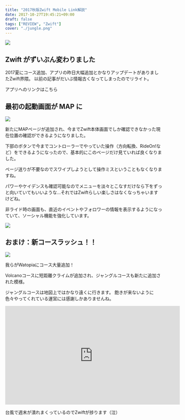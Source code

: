 ---
title: "2017秋版Zwift Mobile Link解説"
date: 2017-10-27T19:45:21+09:00
draft: false
tags: ["REVIEW", "Zwift"]
cover: "./jungle.png"
---

![ ](./jungle.png)

## Zwift がずいぶん変わりました

2017夏にコース追加、アプリの昨日大幅追加とかなりアップデートがありましたZwift界隈。
以前の記事がだいぶ情報古くなってしまったのでリライト。

アプリへのリンクはこちら

<LinkCard url="https://itunes.apple.com/jp/app/zwift-mobile-link/id934083691" />

<LinkCard url="https://play.google.com/store/apps/details?id=com.zwift.android.prod" />

## 最初の起動画面が MAP に

![ ](./Screenshot_20171028-222532.png)

新たにMAPページが追加され、今までZwift本体画面でしか確認できなかった現在位置の確認ができるようになりました。

下部のボタンで今までコントローラーでやっていた操作（方向転換、RideOn!など）をできるようになったので、基本的にこのページだけ見ていれば良くなりました。

ページ送りが不要なのでスワイプしようとして操作ミスということもなくなりますね。

パワーやケイデンスも確認可能なのでメニューを淡々とこなすだけなら下をずっと向いていてもいいような…それではZwiftらしい楽しさはなくなっちゃいますけどね。

非ライド時の画面も、直近のイベントやフォロワーの情報を表示するようになっていて、ソーシャル機能を強化しています。

![ ](./Screenshot_20171028-222405.png)

## おまけ：新コースラッシュ！！

![ ](./jungle.png)

我らがWatopiaにコース大量追加！

Volcanoコースに短距離クライムが追加され、ジャングルコースも新たに追加された模様。

ジャングルコースは地図上ではかなり遠くに行きます。
飽きが来ないように色々やってくれている運営には感謝しかありませんね。

<iframe
  width="560"
  height="315"
  src="https://www.youtube.com/embed/a4wbA7pduUI"
  title="YouTube video player"
  frameborder="0"
  allow="accelerometer; autoplay; clipboard-write; encrypted-media; gyroscope; picture-in-picture"
  allowfullscreen
></iframe>

台風で週末が潰れまくっているのでZwiftが捗ります（泣）
